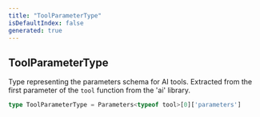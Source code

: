 ```yaml
---
title: "ToolParameterType"
isDefaultIndex: false
generated: true
---
```



<!-- This file was generated from the CommandKit source. Do not modify. Instead, re-run the "docgen" script -->


## ToolParameterType

<GenerationInfo sourceFile="packages/ai/src/tools/common/index.ts" sourceLine="17" packageName="@commandkit/ai" />

Type representing the parameters schema for AI tools.
Extracted from the first parameter of the `tool` function from the 'ai' library.

```ts title="Signature"
type ToolParameterType = Parameters<typeof tool>[0]['parameters']
```
